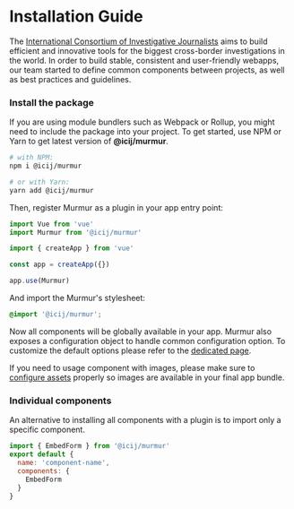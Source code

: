 
<Meta title="Installation Guide" />

# Installation Guide

The [International Consortium of Investigative Journalists](https://icij.org)
aims to build efficient and innovative tools for the biggest cross-border investigations in the world.
In order to build stable, consistent and user-friendly webapps, our team
started to define common components between projects, as well as best practices and
guidelines.

### Install the package

If you are using module bundlers such as Webpack or Rollup, you might need to include the package into your project.
To get started, use NPM or Yarn to get latest version of **@icij/murmur**.

```bash
# with NPM:
npm i @icij/murmur

# or with Yarn:
yarn add @icij/murmur
```

Then, register Murmur as a plugin in your app entry point:

```js
import Vue from 'vue'
import Murmur from '@icij/murmur'

import { createApp } from 'vue'

const app = createApp({})

app.use(Murmur)
```

And import the Murmur's stylesheet:

```scss
@import '@icij/murmur';
```

Now all components will be globally available in your app. Murmur also exposes a
configuration object to handle common configuration option. To customize the
default options please refer to the [dedicated page](#/utilities/config).

If you need to usage component with images, please make sure to [configure assets](#/utilities/assets) properly so images are available in your final app bundle.

### Individual components

An alternative to installing all components with a plugin is to import only
a specific component.

```js
import { EmbedForm } from '@icij/murmur'
export default {
  name: 'component-name',
  components: {
    EmbedForm
  }
}
```
